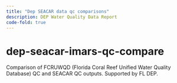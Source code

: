 ```yaml
---
title: "Dep SEACAR data qc comparisons"
description: DEP Water Quality Data Report
code-fold: true
---
```


# dep-seacar-imars-qc-compare
Comparison of FCRUWQD (Florida Coral Reef Unified Water Quality Database) QC and SEACAR QC outputs. Supported by FL DEP.


